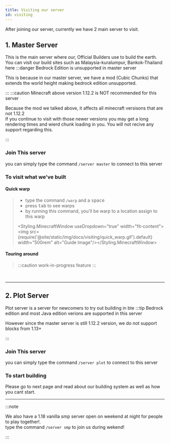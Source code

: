 ```yaml
---
title: Visiting our server
id: visiting
---
```


After joining our server, currently we have 2 main server to visit.
## 1. Master Server
This is the main server where our, Official Builders use to build the earth.
You can visit our build sites such as Malaysia-kuralumpur, Bankok-Thailand here
:::danger Bedrock Edition is unsupported in master server

This is because in our master server, we have a mod (Cubic Chunks) that extends the world height making bedrock edition unsupported.

:::
:::caution Minecraft above version 1.12.2 is NOT recommended for this server

Because the mod we talked above, it affects all minecraft versisons that are not 1.12.2<br/>
If you continue to visit with those newer versions you may get a long rendering times and wierd chunk loading in you. 
You will not recive any support regarding this.

:::
### Join This server
you can simply type the command `/server master` to connect to this server

### To visit what we've built
  #### Quick warp
  > - type the command `/warp` and a <kbd>space</kbd><br/>
  > - press <kbd>tab</kbd> to see warps
  > - by running this command, you'll be warp to a location assign to this warp
  >
  > <Styling.MinecraftWindow useDropdown="true" width="fit-content"><img src={require('@site/static/img/docs/visiting/quick_warp.gif').default} width="500rem" alt="Guide Image"/></Styling.MinecraftWindow>

  #### Touring around
  > :::caution work-in-progress feature
  > :::

<br/>

---

## 2. Plot Server
Plot server is a server for newcomers to try out building in bte
:::tip Bedrock edition and most Java edition verions are supported in this server

However since the master server is still 1.12.2 version, we do not support blocks from 1.13+

:::
### Join This server
you can simply type the command `/server plot` to connect to this server
### To start building
Please go to next page and read about our building system as well as how you cant start.

---

:::note

We also have a 1.18 vanilla smp server open on weekend at night for people to play together!.<br/>
type the command `/server smp` to join us during wekend!

:::


